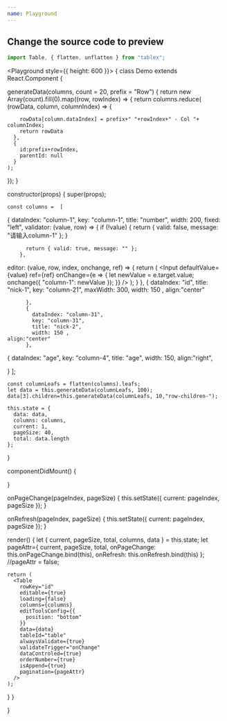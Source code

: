 ```yaml
---
name: Playground
---
```



## Change the source code to preview

```javascript
import Table, { flatten, unflatten } from "tablex";
```

<Playground style={{ height: 600 }}>
 {
  class Demo extends React.Component {
 
 generateData(columns, count = 20, prefix = "Row") {
 return new Array(count).fill(0).map((row, rowIndex) => {
    return columns.reduce(
      (rowData, column, columnIndex) => {
        
        rowData[column.dataIndex] = prefix+" "+rowIndex+" - Col "+ columnIndex;
        return rowData
      },
      {
        id:prefix+rowIndex,
        parentId: null
      }
    );
  });
}

  constructor(props) {
    super(props);

    const columns =  [
  {
    dataIndex: "column-1",
    key: "column-1",
    title: "number",
    width: 200,
    fixed: "left",
   validator: (value, row) => {
          if (!value) {
            return { valid: false, message: "请输入column-1" };
          }

          return { valid: true, message: "" };
        },
   editor: (value, row, index, onchange, ref) => {
          return (
            <Input
              defaultValue={value}
              ref={ref}
              onChange={e => {
                let newValue = e.target.value;
                onchange({
                  "column-1": newValue
                });
              }}
            />
          );
        }
  },
       {
            dataIndex: "id",
            title: "nick-1",
            key: "column-21",
            maxWidth: 300,
            width: 150 ,
    align:"center"

          },
          {
            dataIndex: "column-31",
            key: "column-31",
            title: "nick-2",
            width: 150 ,
    align:"center"
          },
  {
    dataIndex: "age",
    key: "column-4",
    title: "age",
    width: 150,
    align:"right",

  }
];

    const columnLeafs = flatten(columns).leafs;
    let data = this.generateData(columnLeafs, 100);
    data[3].children=this.generateData(columnLeafs, 10,"row-children-");

    this.state = {
      data: data,
      columns: columns,
      current: 1,
      pageSize: 40,
      total: data.length
    };
  }


  componentDidMount() {
 
  }

  onPageChange(pageIndex, pageSize) {
    this.setState({
      current: pageIndex,
      pageSize
    });
  }

  onRefresh(pageIndex, pageSize) {
    this.setState({
      current: pageIndex,
      pageSize
    });
  }

  render() {
    let { current, pageSize, total, columns, data } = this.state;
    let pageAttr={
        current,
          pageSize,
          total,
          onPageChange: this.onPageChange.bind(this),
          onRefresh: this.onRefresh.bind(this)
    };
    //pageAttr = false;

    return (
      <Table
        rowKey="id"
        editable={true}
        loading={false}
        columns={columns}
        editToolsConfig={{
          position: "bottom"
        }}
        data={data}
        tableId="table"
        alwaysValidate={true}
        validateTrigger="onChange"
        dataControled={true}
        orderNumber={true}
        isAppend={true}
        pagination={pageAttr}
      />
    );
  }
}

 }
</Playground>
